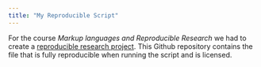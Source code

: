 ```yaml
---
title: "My Reproducible Script"
---
```


For the course *Markup languages and Reproducible Research* we had to create a [reproducible research project](https://github.com/heleenbrueggen/reproducible-repository). This Github repository contains the file that is fully reproducible when running the script and is licensed.